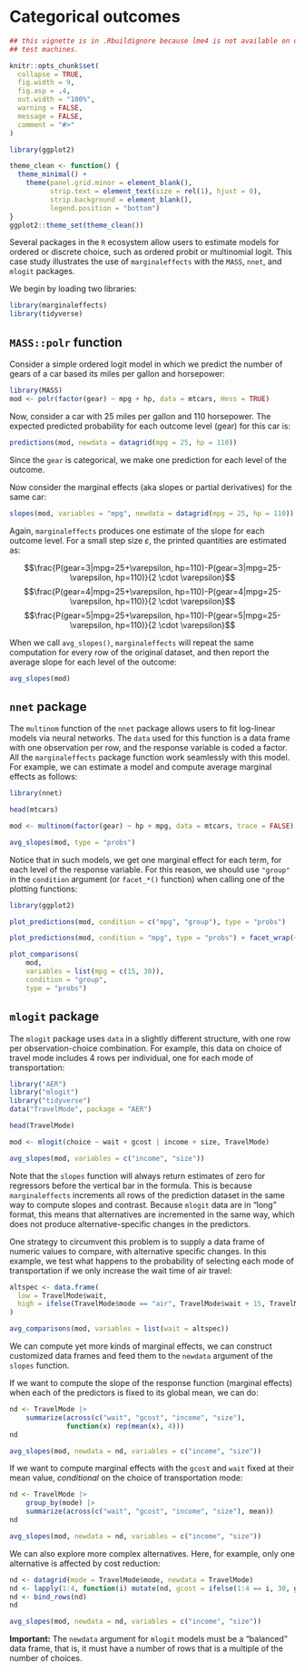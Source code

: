 
# Categorical outcomes


```r
## this vignette is in .Rbuildignore because lme4 is not available on old CRAN
## test machines.

knitr::opts_chunk$set(
  collapse = TRUE,
  fig.width = 9,
  fig.asp = .4,
  out.width = "100%",
  warning = FALSE,
  message = FALSE,
  comment = "#>"
)

library(ggplot2)

theme_clean <- function() {
  theme_minimal() +
    theme(panel.grid.minor = element_blank(),
          strip.text = element_text(size = rel(1), hjust = 0),
          strip.background = element_blank(),
          legend.position = "bottom")
}
ggplot2::theme_set(theme_clean())
```

Several packages in the `R` ecosystem allow users to estimate models for ordered or discrete choice, such as ordered probit or multinomial logit. This case study illustrates the use of `marginaleffects` with the `MASS`,  `nnet`, and `mlogit` packages.

We begin by loading two libraries:

```r
library(marginaleffects)
library(tidyverse)
```

## `MASS::polr` function

Consider a simple ordered logit model in which we predict the number of gears of a car based its miles per gallon and horsepower:


```r
library(MASS)
mod <- polr(factor(gear) ~ mpg + hp, data = mtcars, Hess = TRUE)
```

Now, consider a car with 25 miles per gallon and 110 horsepower. The expected predicted probability for each outcome level (gear) for this car is:

```r
predictions(mod, newdata = datagrid(mpg = 25, hp = 110))
```

Since the `gear` is categorical, we make one prediction for each level of the outcome.

Now consider the marginal effects (aka slopes or partial derivatives) for the same car:

```r
slopes(mod, variables = "mpg", newdata = datagrid(mpg = 25, hp = 110))
```

Again, `marginaleffects` produces one estimate of the slope for each outcome level. For a small step size $\varepsilon$, the printed quantities are estimated as:

$$\frac{P(gear=3|mpg=25+\varepsilon, hp=110)-P(gear=3|mpg=25-\varepsilon, hp=110)}{2 \cdot \varepsilon}$$
$$\frac{P(gear=4|mpg=25+\varepsilon, hp=110)-P(gear=4|mpg=25-\varepsilon, hp=110)}{2 \cdot \varepsilon}$$
$$\frac{P(gear=5|mpg=25+\varepsilon, hp=110)-P(gear=5|mpg=25-\varepsilon, hp=110)}{2 \cdot \varepsilon}$$

When we call `avg_slopes()`, `marginaleffects` will repeat the same computation for every row of the original dataset, and then report the average slope for each level of the outcome:

```r
avg_slopes(mod)
```

## `nnet` package

The `multinom` function of the `nnet` package allows users to fit log-linear models via neural networks. The `data` used for this function is a data frame with one observation per row, and the response variable is coded a factor. All the `marginaleffects` package function work seamlessly with this model. For example, we can estimate a model and compute average marginal effects as follows:

```r
library(nnet)

head(mtcars)

mod <- multinom(factor(gear) ~ hp + mpg, data = mtcars, trace = FALSE)

avg_slopes(mod, type = "probs")
```

Notice that in such models, we get one marginal effect for each term, for each level of the response variable. For this reason, we should use `"group"` in the `condition` argument (or `facet_*()` function) when calling one of the plotting functions:

```r
library(ggplot2)

plot_predictions(mod, condition = c("mpg", "group"), type = "probs")

plot_predictions(mod, condition = "mpg", type = "probs") + facet_wrap(~group)

plot_comparisons(
    mod,
    variables = list(mpg = c(15, 30)),
    condition = "group",
    type = "probs")
```

## `mlogit` package

The `mlogit` package uses `data` in a slightly different structure, with one row per observation-choice combination. For example, this data on choice of travel mode includes 4 rows per individual, one for each mode of transportation:

```r
library("AER")
library("mlogit")
library("tidyverse")
data("TravelMode", package = "AER")

head(TravelMode)

mod <- mlogit(choice ~ wait + gcost | income + size, TravelMode)

avg_slopes(mod, variables = c("income", "size"))
```

Note that the `slopes` function will always return estimates of zero for regressors before the vertical bar in the formula. This is because `marginaleffects` increments all rows of the prediction dataset in the same way to compute slopes and contrast. Because `mlogit` data are in "long" format, this means that alternatives are incremented in the same way, which does not produce alternative-specific changes in the predictors.

One strategy to circumvent this problem is to supply a data frame of numeric values to compare, with alternative specific changes. In this example, we test what happens to the probability of selecting each mode of transportation if we only increase the wait time of air travel:

```r
altspec <- data.frame(
  low = TravelMode$wait,
  high = ifelse(TravelMode$mode == "air", TravelMode$wait + 15, TravelMode$wait)
)

avg_comparisons(mod, variables = list(wait = altspec))
```

We can compute yet more kinds of marginal effects, we can construct customized data frames and feed them to the `newdata` argument of the `slopes` function. 

If we want to compute the slope of the response function (marginal effects) when each of the predictors is fixed to its global mean, we can do:

```r
nd <- TravelMode |>
    summarize(across(c("wait", "gcost", "income", "size"),
              function(x) rep(mean(x), 4)))
nd

avg_slopes(mod, newdata = nd, variables = c("income", "size"))
```

If we want to compute marginal effects with the `gcost` and `wait` fixed at their mean value, *conditional* on the choice of transportation mode:

```r
nd <- TravelMode |>
    group_by(mode) |>
    summarize(across(c("wait", "gcost", "income", "size"), mean))
nd

avg_slopes(mod, newdata = nd, variables = c("income", "size"))
```

We can also explore more complex alternatives. Here, for example, only one alternative is affected by cost reduction:

```r
nd <- datagrid(mode = TravelMode$mode, newdata = TravelMode)
nd <- lapply(1:4, function(i) mutate(nd, gcost = ifelse(1:4 == i, 30, gcost)))
nd <- bind_rows(nd)
nd

avg_slopes(mod, newdata = nd, variables = c("income", "size"))
```

**Important:** The `newdata` argument for `mlogit` models must be a "balanced" data frame, that is, it must have a number of rows that is a multiple of the number of choices.